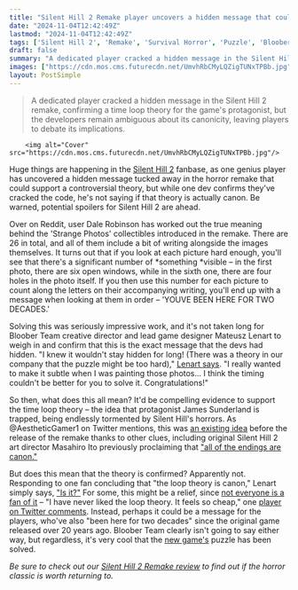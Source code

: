 ```yaml
---
title: "Silent Hill 2 Remake player uncovers a hidden message that could support a controversial story theory, but the creative director won't confirm it as canon"
date: "2024-11-04T12:42:49Z"
lastmod: "2024-11-04T12:42:49Z"
tags: ['Silent Hill 2', 'Remake', 'Survival Horror', 'Puzzle', 'Bloober Team', 'Video Games', 'Gaming']
draft: false
summary: "A dedicated player cracked a hidden message in the Silent Hill 2 remake, confirming a time loop theory for the game's protagonist, but the developers remain ambiguous about its canonicity, leaving players to debate its implications."
images: ["https://cdn.mos.cms.futurecdn.net/UmvhRbCMyLQZigTUNxTPBb.jpg"]
layout: PostSimple
---
```

> A dedicated player cracked a hidden message in the Silent Hill 2 remake, confirming a time loop theory for the game's protagonist, but the developers remain ambiguous about its canonicity, leaving players to debate its implications.


        <img alt="Cover" src="https://cdn.mos.cms.futurecdn.net/UmvhRbCMyLQZigTUNxTPBb.jpg"/>
        
Huge things are happening in the [<u>Silent Hill 2</u>](https://www.gamesradar.com/games/survival-horror/silent-hill-2-remake-guide/) fanbase, as one genius player has uncovered a hidden message tucked away in the horror remake that could support a controversial theory, but while one dev confirms they've cracked the code, he's not saying if that theory is actually canon. Be warned, potential spoilers for Silent Hill 2 are ahead. 

Over on Reddit, user Dale Robinson has worked out the true meaning behind the 'Strange Photos' collectibles introduced in the remake. There are 26 in total, and all of them include a bit of writing alongside the images themselves. It turns out that if you look at each picture hard enough, you'll see that there's a significant number of *something *visible – in the first photo, there are six open windows, while in the sixth one, there are four holes in the photo itself. If you then use this number for each picture to count along the letters on their accompanying writing, you'll end up with a message when looking at them in order – 'YOUVE BEEN HERE FOR TWO DECADES.'

Solving this was seriously impressive work, and it's not taken long for Bloober Team creative director and lead game designer Mateusz Lenart to weigh in and confirm that this is the exact message that the devs had hidden. "I knew it wouldn't stay hidden for long! (There was a theory in our company that the puzzle might be too hard)," [<u>Lenart says</u>](https://x.com/Mateusz_Lenart_/status/1853189523745730675). "I really wanted to make it subtle when I was painting those photos... I think the timing couldn't be better for you to solve it. Congratulations!"

So then, what does this all mean? It'd be compelling evidence to support the time loop theory – the idea that protagonist James Sunderland is trapped, being endlessly tormented by Silent Hill's horrors. As @AestheticGamer1 on Twitter mentions, this was [<u>an existing idea</u>](https://x.com/AestheticGamer1/status/1853135829763527028) before the release of the remake thanks to other clues, including original Silent Hill 2 art director Masahiro Ito previously proclaiming that [<u>"all of the endings are canon."</u>](https://x.com/adsk4/status/1681175159020064768)

But does this mean that the theory is confirmed? Apparently not. Responding to one fan concluding that "the loop theory is canon," Lenart simply says, [<u>"Is it?"</u>](https://x.com/Mateusz_Lenart_/status/1853201882170155269) For some, this might be a relief, since [<u>not everyone is a fan of it</u>](https://www.reddit.com/r/silenthill/comments/1gj1wyo/why_do_people_not_like_the_time_loop_theory/) – "I have never liked the loop theory. It feels so cheap," one [<u>player on Twitter comments</u>](https://x.com/El_Abraham_CH/status/1853170376848572506). Instead, perhaps it could be a message for the players, who've also "been here for two decades" since the original game released over 20 years ago. Bloober Team clearly isn't going to say either way, but regardless, it's very cool that the [<u>new game's</u>](https://www.gamesradar.com/video-game-release-dates/) puzzle has been solved.

*Be sure to check out our *[<u><em>Silent Hill 2 Remake review</em></u>](https://www.gamesradar.com/games/survival-horror/silent-hill-2-remake-review/)* to find out if the horror classic is worth returning to.*
        